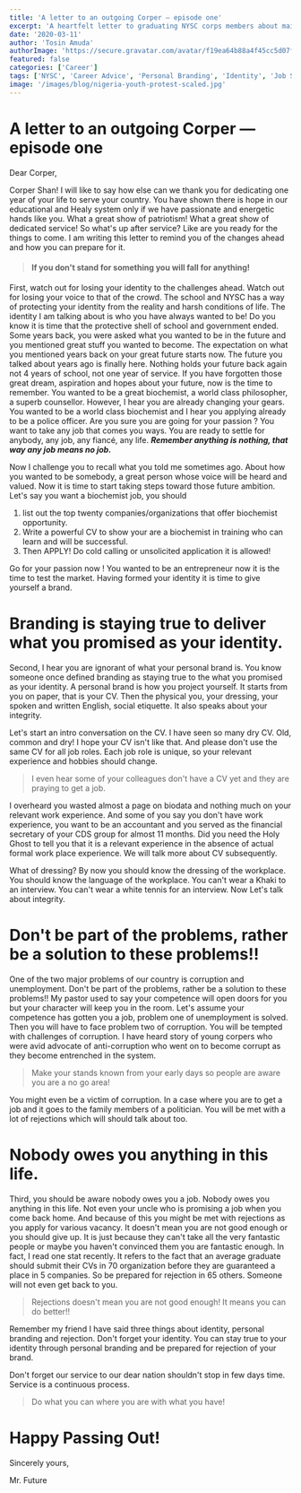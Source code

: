 ```yaml
---
title: 'A letter to an outgoing Corper — episode one'
excerpt: 'A heartfelt letter to graduating NYSC corps members about maintaining identity, building personal brand, and preparing for life after service to the nation.'
date: '2020-03-11'
author: 'Tosin Amuda'
authorImage: 'https://secure.gravatar.com/avatar/f19ea64b88a4f45cc5d07f38ba4be48c?s=96&d=mm&r=g'
featured: false
categories: ['Career']
tags: ['NYSC', 'Career Advice', 'Personal Branding', 'Identity', 'Job Search']
image: '/images/blog/nigeria-youth-protest-scaled.jpg'
---
```


# A letter to an outgoing Corper — episode one

Dear Corper,

Corper Shan! I will like to say how else can we thank you for dedicating one year of your life to serve your country. You have shown there is hope in our educational and Healy system only if we have passionate and energetic hands like you. What a great show of patriotism! What a great show of dedicated service! So what's up after service? Like are you ready for the things to come. I am writing this letter to remind you of the changes ahead and how you can prepare for it.

> #### If you don't stand for something you will fall for anything!

First, watch out for losing your identity to the challenges ahead. Watch out for losing your voice to that of the crowd. The school and NYSC has a way of protecting your identity from the reality and harsh conditions of life. The identity I am talking about is who you have always wanted to be! Do you know it is time that the protective shell of school and government ended. Some years back, you were asked what you wanted to be in the future and you mentioned great stuff you wanted to become. The expectation on what you mentioned years back on your great future starts now. The future you talked about years ago is finally here. Nothing holds your future back again not 4 years of school, not one year of service. If you have forgotten those great dream, aspiration and hopes about your future, now is the time to remember. You wanted to be a great biochemist, a world class philosopher, a superb counsellor. However, I hear you are already changing your gears. You wanted to be a world class biochemist and I hear you applying already to be a police officer. Are you sure you are going for your passion ? You want to take any job that comes you ways. You are ready to settle for anybody, any job, any fiancé, any life. **_Remember anything is nothing, that way any job means no job._**

Now I challenge you to recall what you told me sometimes ago. About how you wanted to be somebody, a great person whose voice will be heard and valued. Now it is time to start taking steps toward those future ambition. Let's say you want a biochemist job, you should

1. list out the top twenty companies/organizations that offer biochemist opportunity.
2. Write a powerful CV to show your are a biochemist in training who can learn and will be successful.
3. Then APPLY! Do cold calling or unsolicited application it is allowed!

Go for your passion now ! You wanted to be an entrepreneur now it is the time to test the market. Having formed your identity it is time to give yourself a brand.

# Branding is staying true to deliver what you promised as your identity.

Second, I hear you are ignorant of what your personal brand is. You know someone once defined branding as staying true to the what you promised as your identity. A personal brand is how you project yourself. It starts from you on paper, that is your CV. Then the physical you, your dressing, your spoken and written English, social etiquette. It also speaks about your integrity.

Let's start an intro conversation on the CV. I have seen so many dry CV. Old, common and dry! I hope your CV isn't like that. And please don't use the same CV for all job roles. Each job role is unique, so your relevant experience and hobbies should change.

> I even hear some of your colleagues don't have a CV yet and they are praying to get a job.

I overheard you wasted almost a page on biodata and nothing much on your relevant work experience. And some of you say you don't have work experience, you want to be an accountant and you served as the financial secretary of your CDS group for almost 11 months. Did you need the Holy Ghost to tell you that it is a relevant experience in the absence of actual formal work place experience. We will talk more about CV subsequently.

What of dressing? By now you should know the dressing of the workplace. You should know the language of the workplace. You can't wear a Khaki to an interview. You can't wear a white tennis for an interview. Now Let's talk about integrity.

# Don't be part of the problems, rather be a solution to these problems!!

One of the two major problems of our country is corruption and unemployment. Don't be part of the problems, rather be a solution to these problems!! My pastor used to say your competence will open doors for you but your character will keep you in the room. Let's assume your competence has gotten you a job, problem one of unemployment is solved. Then you will have to face problem two of corruption. You will be tempted with challenges of corruption. I have heard story of young corpers who were avid advocate of anti-corruption who went on to become corrupt as they become entrenched in the system.

> Make your stands known from your early days so people are aware you are a no go area!

You might even be a victim of corruption. In a case where you are to get a job and it goes to the family members of a politician. You will be met with a lot of rejections which will should talk about too.

# Nobody owes you anything in this life.

Third, you should be aware nobody owes you a job. Nobody owes you anything in this life. Not even your uncle who is promising a job when you come back home. And because of this you might be met with rejections as you apply for various vacancy. It doesn't mean you are not good enough or you should give up. It is just because they can't take all the very fantastic people or maybe you haven't convinced them you are fantastic enough. In fact, I read one stat recently. It refers to the fact that an average graduate should submit their CVs in 70 organization before they are guaranteed a place in 5 companies. So be prepared for rejection in 65 others. Someone will not even get back to you.

> Rejections doesn't mean you are not good enough! It means you can do better!!

Remember my friend I have said three things about identity, personal branding and rejection. Don't forget your identity. You can stay true to your identity through personal branding and be prepared for rejection of your brand.

Don't forget our service to our dear nation shouldn't stop in few days time. Service is a continuous process.

> Do what you can where you are with what you have!

# Happy Passing Out!

Sincerely yours,

Mr. Future

